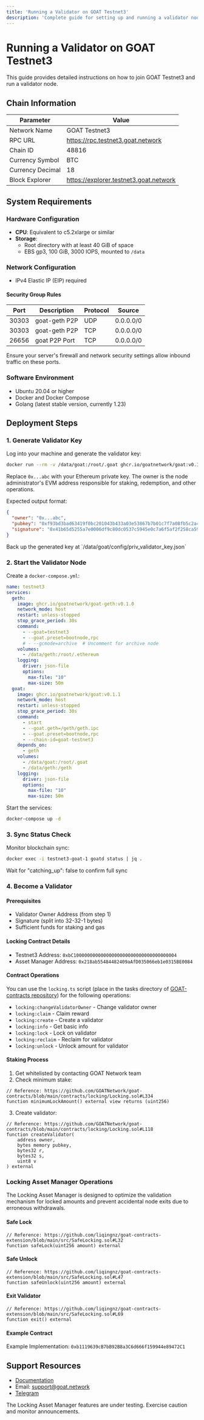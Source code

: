 ```yaml
---
title: 'Running a Validator on GOAT Testnet3'
description: 'Complete guide for setting up and running a validator node on GOAT Testnet3'
---
```



# Running a Validator on GOAT Testnet3

This guide provides detailed instructions on how to join GOAT Testnet3 and run a validator node.

## Chain Information

| Parameter | Value |
|-----------|-------|
| Network Name | GOAT Testnet3 |
| RPC URL | https://rpc.testnet3.goat.network |
| Chain ID | 48816 |
| Currency Symbol | BTC |
| Currency Decimal | 18 |
| Block Explorer | https://explorer.testnet3.goat.network |

## System Requirements

### Hardware Configuration

- **CPU**: Equivalent to c5.2xlarge or similar
- **Storage**:
  - Root directory with at least 40 GiB of space
  - EBS gp3, 100 GiB, 3000 IOPS, mounted to `/data`

### Network Configuration

- IPv4 Elastic IP (EIP) required

#### Security Group Rules

| Port | Description | Protocol | Source |
|------|-------------|----------|---------|
| 30303 | goat-geth P2P | UDP | 0.0.0.0/0 |
| 30303 | goat-geth P2P | TCP | 0.0.0.0/0 |
| 26656 | goat P2P Port | TCP | 0.0.0.0/0 |

<Callout type="info">
  Ensure your server's firewall and network security settings allow inbound traffic on these ports.
</Callout>

### Software Environment

- Ubuntu 20.04 or higher
- Docker and Docker Compose
- Golang (latest stable version, currently 1.23)

## Deployment Steps

### 1. Generate Validator Key

Log into your machine and generate the validator key:

```bash
docker run --rm -v /data/goat:/root/.goat ghcr.io/goatnetwork/goat:v0.1.1 modgen locking sign --owner 0x...abc --eth-chain-id 48816
```

Replace `0x...abc` with your Ethereum private key. The owner is the node administrator's EVM address responsible for staking, redemption, and other operations.

Expected output format:
```json
{
  "owner": "0x...abc",
  "pubkey": "0xf93bd3bad63419f0bc201043b433a03e53867b7b01c7f7a08fb5c2a4e14ce89bd6303df7e5bca824c5c6526aa748f4eef20d9879de26bfda0b00414cb6b76ff8",
  "signature": "0x41b65d5255a7e0006df9c80dc0537c5945e0c7a6f5af2f258ca5969f665f16654449d79355ec2f00d847c4949024216d979057808ccd3dfaf3d8b5d6aa51b1d100"
}
```

<Callout type="warning">
  Back up the generated key at `/data/goat/config/priv_validator_key.json`
</Callout>

### 2. Start the Validator Node

Create a `docker-compose.yml`:

```yaml
name: testnet3
services:
  geth:
    image: ghcr.io/goatnetwork/goat-geth:v0.1.0
    network_mode: host
    restart: unless-stopped
    stop_grace_period: 30s
    command:
      - --goat=testnet3
      - --goat.preset=bootnode,rpc
      # - --gcmode=archive  # Uncomment for archive node
    volumes:
      - /data/geth:/root/.ethereum
    logging:
      driver: json-file
      options:
        max-file: "10"
        max-size: 50m
  goat:
    image: ghcr.io/goatnetwork/goat:v0.1.1
    network_mode: host
    restart: unless-stopped
    stop_grace_period: 30s
    command:
      - start
      - --goat.geth=/geth/geth.ipc
      - --goat.preset=bootnode,rpc
      - --chain-id=goat-testnet3
    depends_on:
      - geth
    volumes:
      - /data/goat:/root/.goat
      - /data/geth:/geth
    logging:
      driver: json-file
      options:
        max-file: "10"
        max-size: 50m
```

Start the services:
```bash
docker-compose up -d
```

### 3. Sync Status Check

Monitor blockchain sync:
```bash
docker exec -i testnet3-goat-1 goatd status | jq .
```

<Callout type="info">
  Wait for "catching_up": false to confirm full sync
</Callout>

### 4. Become a Validator

#### Prerequisites
- Validator Owner Address (from step 1)
- Signature (split into 32-32-1 bytes)
- Sufficient funds for staking and gas

#### Locking Contract Details
- Testnet3 Address: `0xbC10000000000000000000000000000000000004`
- Asset Manager Address: `0x218ab55484482409aAfD035066eb1e0315BE0084`

#### Contract Operations

You can use the `locking.ts` script (place in the tasks directory of [GOAT-contracts repository](https://github.com/GOATNetwork/goat-contracts)) for the following operations:

- `locking:changeValidatorOwner` - Change validator owner
- `locking:claim` - Claim reward
- `locking:create` - Create a validator
- `locking:info` - Get basic info
- `locking:lock` - Lock on validator
- `locking:reclaim` - Reclaim for validator
- `locking:unlock` - Unlock amount for validator

#### Staking Process

1. Get whitelisted by contacting GOAT Network team
2. Check minimum stake:
```solidity
// Reference: https://github.com/GOATNetwork/goat-contracts/blob/main/contracts/locking/Locking.sol#L334
function minimumLockAmount() external view returns (uint256)
```

3. Create validator:
```solidity
// Reference: https://github.com/GOATNetwork/goat-contracts/blob/main/contracts/locking/Locking.sol#L118
function createValidator(
    address owner,
    bytes memory pubkey,
    bytes32 r,
    bytes32 s,
    uint8 v
) external
```

### Locking Asset Manager Operations

<Callout type="info">
  The Locking Asset Manager is designed to optimize the validation mechanism for locked amounts and prevent accidental node exits due to erroneous withdrawals.
</Callout>

#### Safe Lock
```solidity
// Reference: https://github.com/liqingnz/goat-contracts-extension/blob/main/src/SafeLocking.sol#L32
function safeLock(uint256 amount) external
```

#### Safe Unlock
```solidity
// Reference: https://github.com/liqingnz/goat-contracts-extension/blob/main/src/SafeLocking.sol#L47
function safeUnlock(uint256 amount) external
```

#### Exit Validator
```solidity
// Reference: https://github.com/liqingnz/goat-contracts-extension/blob/main/src/SafeLocking.sol#L69
function exit() external
```

#### Example Contract
Example Implementation: `0xb1119639cB7bB92B8a3C6d666f159944e89472C1`

## Support Resources

- [Documentation](https://docs.goat.network)
- Email: support@goat.network
- [Telegram](https://t.me/+5JwHzveSo4IxMGY5)

<Callout type="warning">
  The Locking Asset Manager features are under testing. Exercise caution and monitor announcements.
</Callout>